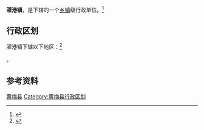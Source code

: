 {{Notability Unreferenced |time=2017-08-22T15:57:03+00:00}}
{{Expand|time=2017-08-22T15:57:03+00:00}}
{{中国乡级行政区|42/11/27/107/000}}

'''濯港镇'''，是{{PRC admin/fullname|42/11/27/107/000|3}}下辖的一个[[乡镇|乡镇]]级行政单位。<ref>{{PRC admin/ref sgc|{{PRC admin/parent|42/11/27/107/000}}}}</ref>

== 行政区划 ==

濯港镇下辖以下地区：<ref>{{PRC admin/ref sgc|42/11/27/107/000}}</ref>

{{PRC admin/children|42/11/27/107/000}}。

== 参考资料 ==

{{reflist}}

{{湖北省黄冈市黄梅县行政区划}}
{{湖北行政区划小作品}}
[[Category:黄冈建制镇|黄梅县]]
[[Category:黄梅县行政区划|Category:黄梅县行政区划]]